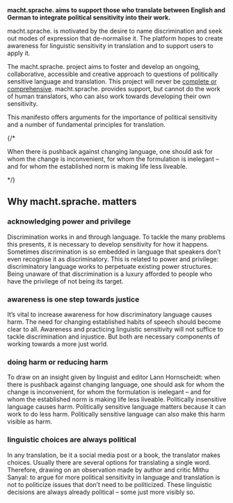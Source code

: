 **macht.sprache. aims to support those who translate between English and German to integrate political sensitivity into their work.**

macht.sprache. is motivated by the desire to name discrimination and seek out modes of expression that de-normalise it. The platform hopes to create awareness for linguistic sensitivity in translation and to support users to apply it.

The macht.sprache. project aims to foster and develop an ongoing, collaborative, accessible and creative approach to questions of politically sensitive language and translation. This project will never be [complete or comprehensive](#change-and-incompleteness). macht.sprache. provides support, but cannot do the work of human translators, who can also work towards developing their own sensitivity.

This manifesto offers arguments for the importance of political sensitivity and a number of fundamental principles for translation.

{/* 

<PullQuote author="Lann Hornscheidt">

When there is pushback against changing language, one should ask for whom the change is inconvenient, for whom the formulation is inelegant – and for whom the established norm is making life less liveable.

</PullQuote>

*/}


## Why macht.sprache. matters

<Columns>

<div>

### acknowledging power and privilege

Discrimination works in and through language. To tackle the many problems this presents, it is necessary to develop sensitivity for how it happens. Sometimes discrimination is so embedded in language that speakers don’t even recognise it as discriminatory. This is related to power and privilege: discriminatory language works to perpetuate existing power structures. Being unaware of that discrimination is a luxury afforded to people who have the privilege of not being its target.

</div>
<div>

### awareness is one step towards justice

It’s vital to increase awareness for how discriminatory language causes harm. The need for changing established habits of speech should become clear to all. Awareness and practicing linguistic sensitivity will not suffice to tackle discrimination and injustice. But both are necessary components of working towards a more just world.

</div>
<div>

### doing harm or reducing harm

To draw on an insight given by linguist and editor Lann Hornscheidt: when there is pushback against changing language, one should ask for whom the change is inconvenient, for whom the formulation is inelegant – and for whom the established norm is making life less liveable. Politically insensitive language causes harm. Politically sensitive language matters because it can work to do less harm. Politically sensitive language can also make this harm visible as harm.

</div>
<div>

### linguistic choices are always political

In any translation, be it a social media post or a book, the translator makes choices. Usually there are several options for translating a single word. Therefore, drawing on an observation made by author and critic Mithu Sanyal: to argue for more political sensitivity in language and translation is not to politicize issues that don’t need to be politicized. These linguistic decisions are always already political – some just more visibly so.

</div>

</Columns>
